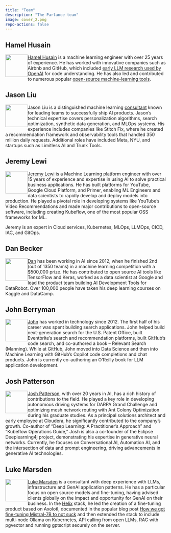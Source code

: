 ```yaml
---
title: "Team"
description: "The Parlance team"
image: cover_2.png
repo-actions: false
---
```


## Hamel Husain

![](images/hamel.png){width=70 style="float:left"} 

[Hamel Husain](https://hamel.dev) is a machine learning engineer with over 25 years of experience. He has worked with innovative companies such as Airbnb and GitHub, which included <a href="https://openai.com/index/introducing-text-and-code-embeddings#:~:text=models%20on%20the-,CodeSearchNet,),-evaluation%20suite%20where">early LLM research used by OpenAI</a> for code understanding. He has also led and contributed to numerous popular [open-source machine-learning tools](https://hamel.dev/oss/opensource.html).

## Jason Liu

![](images/jason.jpg){width=70 style="float:left"} 

Jason Liu is a distinguished machine learning [consultant](https://jxnl.co/services/) known for leading teams to successfully ship AI products. Jason's technical expertise covers personalization algorithms, search optimization, synthetic data generation, and MLOps systems. His experience includes companies like Stitch Fix, where he created a recommendation framework and observability tools that handled 350 million daily requests. Additional roles have included Meta, NYU, and startups such as Limitless AI and Trunk Tools. 

## Jeremy Lewi

![](images/jeremy.jpeg){width=70 style="float:left"} 

[Jeremy Lewi](https://lewi.us/) is a Machine Learning platform engineer with over 15 years of experience and expertise in using AI to solve practical business applications. He has built platforms for YouTube, Google Cloud Platform, and Primer, enabling ML Engineers and data scientists to rapidly develop and deploy models into production. He played a pivotal role in developing systems like YouTube’s Video Recommendations and made major contributions to open-source software, including creating Kubeflow, one of the most popular OSS frameworks for ML.

Jeremy is an expert in Cloud services, Kubernetes, MLOps, LLMOps, CICD, IAC, and GitOps.

## Dan Becker

![](images/dan.png){width=70 style="float:left"} 

[Dan](https://www.linkedin.com/in/dansbecker/) has been working in AI since 2012, when he finished 2nd (out of 1350 teams) in a machine learning competition with a $500,000 prize. He has contributed to open source AI tools like TensorFlow and Keras, worked as a data scientist at Google and lead the product team building AI Development Tools for DataRobot. Over 100,000 people have taken his deep learning courses on Kaggle and DataCamp.

## John Berryman

![](images/jnbrymn.png){width=70 style="float:left"} 

[John](https://arcturus-labs.com/) has worked in technology since 2012. The first half of his career was spent building search applications. John helped build next-generation search for the U.S. Patent Office, built Eventbrite's search and recommendation platforms, built GitHub's code search, and co-authored a book – Relevant Search (Manning). While at GitHub, John moved into Data Science and then into Machine Learning with GitHub's Copilot code completions and chat products. John is currently co-authoring an O'Reilly book for LLM application development.

## Josh Patterson

![](images/jpatterson.png){width=70 style="float:left"} 

[Josh Patterson](https://www.pattersonconsultingtn.com), with over 20 years in AI, has a rich history of contributions to the field. He played a key role in developing autonomous driving systems for DARPA Grand Challenge and optimizing mesh network routing with Ant Colony Optimization during his graduate studies. As a principal solutions architect and early employee at Cloudera, he significantly contributed to the company's growth. Co-author of "Deep Learning: A Practitioner's Approach" and "Kubeflow Operations Guide," Josh is also a co-founder of the Eclipse Deeplearning4j project, demonstrating his expertise in generative neural networks. Currently, he focuses on Conversational AI, Automation AI, and the intersection of data and prompt engineering, driving advancements in generative AI technologies.

## Luke Marsden

![](images/luke.png){width=70 style="float:left"}

[Luke Marsden](https://mlops.consulting) is a consultant with deep experience with LLMs, infrastructure and GenAI application patterns. He has a particular focus on open source models and fine-tuning, having advised clients globally on the impact and opportunity for GenAI on their business. In the [Helix](https://helix.ml) stack, he led the creation of a fine-tuning product based on Axolotl, documented in the popular blog post [How we got fine-tuning Mistral-7B to not suck](https://blog.helix.ml/p/how-we-got-fine-tuning-mistral-7b) and then extended the stack to include multi-node Ollama on Kubernetes, API calling from open LLMs, RAG with pgvector and running gptscript securely on the server.